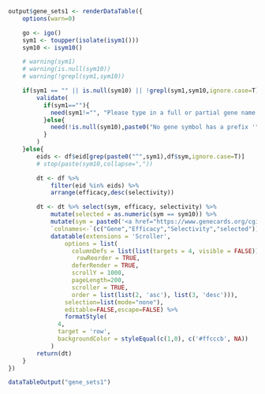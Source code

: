 ```r
output$gene_sets1 <- renderDataTable({
	options(warn=0)

	go <- igo()
	sym1 <- toupper(isolate(isym1()))
	sym10 <- isym10()

	# warning(sym1)
	# warning(is.null(sym10))
	# warning(!grepl(sym1,sym10))

	if(sym1 == "" || is.null(sym10) || !grepl(sym1,sym10,ignore.case=T)){
	    validate(
	      if(sym1==""){
	      	need(sym1!="", "Please type in a full or partial gene name.\nGenes that match your query will be shown here.")
	      }else{
		    need(!is.null(sym10),paste0("No gene symbol has a prefix '",sym1,"'"))
 		  }
		)
	}else{
		eids <- df$eid[grep(paste0("^",sym1),df$sym,ignore.case=T)]
		# stop(paste(sym10,collapse=","))

		dt <- df %>% 
			filter(eid %in% eids) %>%
			arrange(efficacy,desc(selectivity))

		dt <- dt %>% select(sym, efficacy, selectivity) %>%
			mutate(selected = as.numeric(sym == sym10)) %>%
			mutate(sym = paste0('<a href="https://www.genecards.org/cgi-bin/carddisp.pl?gene=',sym,'" target="_blank">',sym,'</a>')) %>%
			`colnames<-`(c("Gene","Efficacy","Selectivity","selected")) %>%
			datatable(extensions = 'Scroller', 
				options = list(
				  columnDefs = list(list(targets = 4, visible = FALSE)),
	　　			  rowReorder = TRUE,
				  deferRender = TRUE,
				  scrollY = 1000,
				  pageLength=200,
				  scroller = TRUE,
				  order = list(list(2, 'asc'), list(3, 'desc'))),
				selection=list(mode="none"),
				editable=FALSE,escape=FALSE) %>%
			    formatStyle(
			  4,
			  target = 'row',
			  backgroundColor = styleEqual(c(1,0), c('#ffcccb', NA))
			)
		return(dt)
	}
})
```
```r
dataTableOutput("gene_sets1")
```
